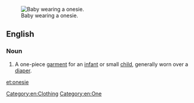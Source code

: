 {{wikipedia}}
[[Image:Baby.jpg|thumb|right|Baby wearing a onesie.]]
==English==

===Noun===
{{en-noun}}

# {{context|US|lang=en}} A one-piece [[garment]] for an [[infant]] or small [[child]], generally worn over a [[diaper]].

[[Category:en:Clothing]]
[[Category:en:One]]

[[et:onesie]]